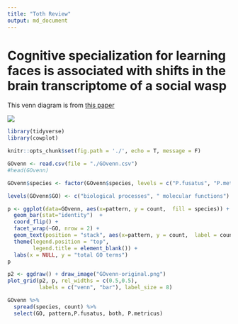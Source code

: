 ```yaml
---
title: "Toth Review"
output: md_document
---
```


# Cognitive specialization for learning faces is associated with shifts in the brain transcriptome of a social wasp

This venn diagram is from [this paper](http://jeb.biologists.org/content/220/12/2149)

![](GOvenn-original.png)

```r
library(tidyverse)
library(cowplot)

knitr::opts_chunk$set(fig.path = './', echo = T, message = F)
```

```r
GOvenn <- read.csv(file = "./GOvenn.csv")
#head(GOvenn)

GOvenn$species <- factor(GOvenn$species, levels = c("P.fusatus", "P.metricus",  "both"))

levels(GOvenn$GO) <- c("biological processes", " molecular functions")

p <- ggplot(data=GOvenn, aes(x=pattern, y = count,  fill = species)) + 
  geom_bar(stat="identity")  + 
  coord_flip() +
  facet_wrap(~GO, nrow = 2) +
  geom_text(position = "stack", aes(x=pattern, y = count,  label = count, hjust = 0.5)) +
  theme(legend.position = "top",
        legend.title = element_blank()) +
  labs(x = NULL, y = "total GO terms")
p

```

```r
p2 <- ggdraw() + draw_image("GOvenn-original.png")
plot_grid(p2, p, rel_widths = c(0.5,0.5),
          labels = c("venn", "bar"), label_size = 8)
```

```r
GOvenn %>%
  spread(species, count) %>%
  select(GO, pattern,P.fusatus, both, P.metricus)
```
